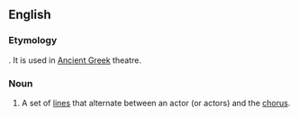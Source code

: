 ==English==

===Etymology===
{{etyl|grc}} {{term|κομμός|sc=Grek||beating}}. It is used in [[Ancient Greek]] theatre.

===Noun===
{{head|en|noun}}

# A set of [[lines]] that alternate between an actor (or actors) and the [[chorus]].